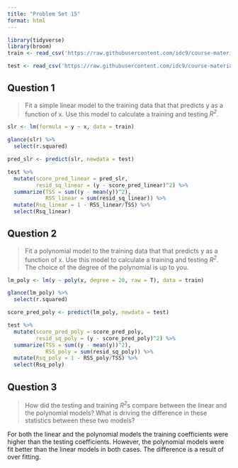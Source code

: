 ```yaml
---
title: "Problem Set 15"
format: html
---
```


```r
library(tidyverse)
library(broom)
train <- read_csv('https://raw.githubusercontent.com/idc9/course-materials/main/3-prediction/14-overfitting/train.csv')

test <- read_csv('https://raw.githubusercontent.com/idc9/course-materials/main/3-prediction/14-overfitting/test.csv')
```

## Question 1

> Fit a simple linear model to the training data that that predicts y as a function of x. Use this model to calculate a training and testing *R^2^*.

```r
slr <- lm(formula = y ~ x, data = train)

glance(slr) %>%
  select(r.squared)
```

```r
pred_slr <- predict(slr, newdata = test)

test %>%
  mutate(score_pred_linear = pred_slr,
         resid_sq_linear = (y - score_pred_linear)^2) %>%
  summarize(TSS = sum((y - mean(y))^2),
            RSS_linear = sum(resid_sq_linear)) %>%
  mutate(Rsq_linear = 1 - RSS_linear/TSS) %>%
  select(Rsq_linear)
```

## Question 2
> Fit a polynomial model to the training data that that predicts y as a function of x. Use this model to calculate a training and testing *R^2^*. The choice of the degree of the polynomial is up to you.

```r
lm_poly <- lm(y ~ poly(x, degree = 20, raw = T), data = train)

glance(lm_poly) %>%
  select(r.squared)
```

```r
score_pred_poly <- predict(lm_poly, newdata = test)

test %>%
  mutate(score_pred_poly = score_pred_poly,
         resid_sq_poly = (y - score_pred_poly)^2) %>%
  summarize(TSS = sum((y - mean(y))^2),
            RSS_poly = sum(resid_sq_poly)) %>%
  mutate(Rsq_poly = 1 - RSS_poly/TSS) %>%
  select(Rsq_poly)
```

## Question 3

> How did the testing and training *R^2^*s compare between the linear and the polynomial models? What is driving the difference in these statistics between these two models?

For both the linear and the polynomial models the training coefficients were higher than the testing coefficients. However, the polynomial models were fit better than the linear models in both cases. The difference is a result of over fitting. 